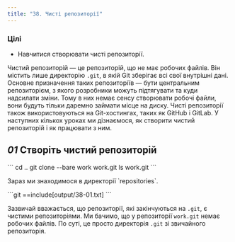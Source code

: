 ```yaml
---
title: "38. Чисті репозиторії"
---
```


### Цілі

- Навчитися створювати чисті репозиторії.

Чистий репозиторій — це репозиторій, що не має робочих файлів. Він містить лише директорію `.git`, в якій Git зберігає всі свої внутрішні дані. Основне призначення таких репозиторіїв — бути центральним репозиторієм, з якого розробники можуть підтягувати та куди надсилати зміни. Тому в них немає сенсу створювати робочі файли, вони будуть тільки даремно займати місце на диску. Чисті репозиторії також використовуються на Git-хостингах, таких як GitHub і GitLab. У наступних кількох уроках ми дізнаємося, як створити чистий репозиторій і як працювати з ним.

## _01_ Створіть чистий репозиторій

<Run>
```
cd ..
git clone --bare work work.git
ls work.git
```
</Run>

<p className="highlight">Зараз ми знаходимося в директорії `repositories`.</p>

<Output>
```git
==include[output/38-01.txt]
```
</Output>

Зазвичай вважається, що репозиторії, які закінчуються на `.git`, є чистими репозиторіями. Ми бачимо, що у репозиторії `work.git` немає робочих файлів. По суті, це просто директорія `.git` зі звичайного репозиторія.